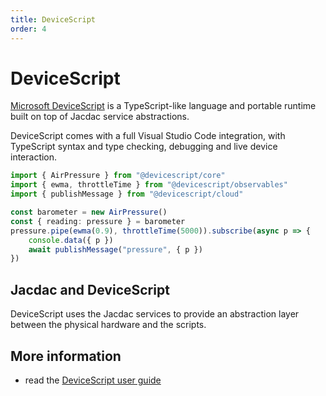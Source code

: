 ```yaml
---
title: DeviceScript
order: 4
---
```


# DeviceScript

[Microsoft DeviceScript](https://microsoft.github.io/devicescript/) is a TypeScript-like language and portable runtime built on top of Jacdac service abstractions.

DeviceScript comes with a full Visual Studio Code integration,
with TypeScript syntax and type checking, debugging
and live device interaction.

```typescript
import { AirPressure } from "@devicescript/core"
import { ewma, throttleTime } from "@devicescript/observables"
import { publishMessage } from "@devicescript/cloud"

const barometer = new AirPressure()
const { reading: pressure } = barometer
pressure.pipe(ewma(0.9), throttleTime(5000)).subscribe(async p => {
    console.data({ p })
    await publishMessage("pressure", { p })
})
```

## Jacdac and DeviceScript

DeviceScript uses the Jacdac services to provide an abstraction layer between the physical hardware and the scripts.

## More information

-   read the [DeviceScript user guide](https://microsoft.github.io/devicescript/)
